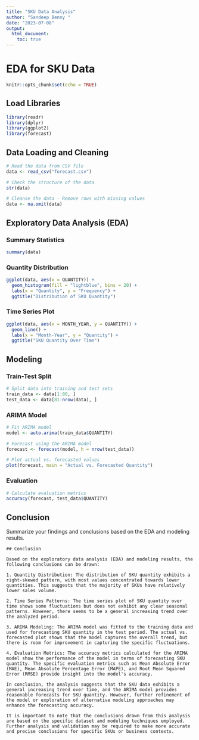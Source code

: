 ---
title: "SKU Data Analysis"
author: "Sandeep Benny "
date: "2023-07-08"
output:
  html_document:
    toc: true
---

# EDA for SKU Data

```{r setup, include=FALSE}
knitr::opts_chunk$set(echo = TRUE)
```

## Load Libraries

```{r load_libraries}
library(readr)
library(dplyr)
library(ggplot2)
library(forecast)
```

## Data Loading and Cleaning

```{r load_data}
# Read the data from CSV file
data <- read_csv("forecast.csv")

# Check the structure of the data
str(data)

# Cleanse the data - Remove rows with missing values
data <- na.omit(data)
```

## Exploratory Data Analysis (EDA)

### Summary Statistics

```{r summary_stats}
summary(data)
```

### Quantity Distribution

```{r quantity_distribution}
ggplot(data, aes(x = QUANTITY)) +
  geom_histogram(fill = "lightblue", bins = 20) +
  labs(x = "Quantity", y = "Frequency") +
  ggtitle("Distribution of SKU Quantity")
```

### Time Series Plot

```{r time_series_plot}
ggplot(data, aes(x = MONTH_YEAR, y = QUANTITY)) +
  geom_line() +
  labs(x = "Month-Year", y = "Quantity") +
  ggtitle("SKU Quantity Over Time")
```

## Modeling

### Train-Test Split

```{r train_test_split}
# Split data into training and test sets
train_data <- data[1:80, ]
test_data <- data[81:nrow(data), ]
```

### ARIMA Model

```{r arima_model}
# Fit ARIMA model
model <- auto.arima(train_data$QUANTITY)

# Forecast using the ARIMA model
forecast <- forecast(model, h = nrow(test_data))

# Plot actual vs. forecasted values
plot(forecast, main = "Actual vs. Forecasted Quantity")
```

### Evaluation

```{r evaluation}
# Calculate evaluation metrics
accuracy(forecast, test_data$QUANTITY)
```

## Conclusion

Summarize your findings and conclusions based on the EDA and modeling results.

```
## Conclusion

Based on the exploratory data analysis (EDA) and modeling results, the following conclusions can be drawn:

1. Quantity Distribution: The distribution of SKU quantity exhibits a right-skewed pattern, with most values concentrated towards lower quantities. This suggests that the majority of SKUs have relatively lower sales volume.

2. Time Series Patterns: The time series plot of SKU quantity over time shows some fluctuations but does not exhibit any clear seasonal patterns. However, there seems to be a general increasing trend over the analyzed period.

3. ARIMA Modeling: The ARIMA model was fitted to the training data and used for forecasting SKU quantity in the test period. The actual vs. forecasted plot shows that the model captures the overall trend, but there is room for improvement in capturing the specific fluctuations.

4. Evaluation Metrics: The accuracy metrics calculated for the ARIMA model show the performance of the model in terms of forecasting SKU quantity. The specific evaluation metrics such as Mean Absolute Error (MAE), Mean Absolute Percentage Error (MAPE), and Root Mean Squared Error (RMSE) provide insight into the model's accuracy.

In conclusion, the analysis suggests that the SKU data exhibits a general increasing trend over time, and the ARIMA model provides reasonable forecasts for SKU quantity. However, further refinement of the model or exploration of alternative modeling approaches may enhance the forecasting accuracy.

It is important to note that the conclusions drawn from this analysis are based on the specific dataset and modeling techniques employed. Further analysis and validation may be required to make more accurate and precise conclusions for specific SKUs or business contexts.


```

